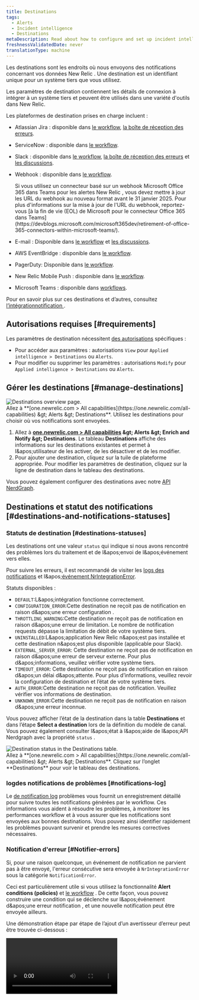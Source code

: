 ```yaml
---
title: Destinations
tags:
  - Alerts
  - Incident intelligence
  - Destinations
metaDescription: Read about how to configure and set up incident intelligence destinations.
freshnessValidatedDate: never
translationType: machine
---
```


Les destinations sont les endroits où nous envoyons des notifications concernant vos données New Relic . Une destination est un identifiant unique pour un système tiers que vous utilisez.

Les paramètres de destination contiennent les détails de connexion à intégrer à un système tiers et peuvent être utilisés dans une variété d'outils dans New Relic.

Les plateformes de destination prises en charge incluent :

* Atlassian Jira : disponible dans [le workflow](/docs/alerts-applied-intelligence/applied-intelligence/incident-workflows/incident-workflows/), [la boîte de réception des erreurs](/docs/errors-inbox/).

* ServiceNow : disponible dans [le workflow](/docs/alerts-applied-intelligence/applied-intelligence/incident-workflows/incident-workflows/).

* Slack : disponible dans [le workflow](/docs/alerts-applied-intelligence/applied-intelligence/incident-workflows/incident-workflows/), [la boîte de réception des erreurs](/docs/errors-inbox/) et [les discussions](/docs/new-relic-solutions/new-relic-one/ui-data/collaborate/collaboration-slack-integration/).

* Webhook : disponible dans [le workflow](/docs/alerts-applied-intelligence/applied-intelligence/incident-workflows/incident-workflows/).

  <Callout variant="important">
    Si vous utilisez un connecteur basé sur un webhook Microsoft Office 365 dans Teams pour les alertes New Relic , vous devez mettre à jour les URL du webhook au nouveau format avant le 31 janvier 2025. Pour plus d'informations sur la mise à jour de l'URL du webhook, reportez-vous [à la fin de vie (EOL) de Microsoft pour le connecteur Office 365 dans Teams](https://devblogs.microsoft.com/microsoft365dev/retirement-of-office-365-connectors-within-microsoft-teams/).
  </Callout>

* E-mail : Disponible dans [le workflow](/docs/alerts-applied-intelligence/applied-intelligence/incident-workflows/incident-workflows/) et [les discussions](/docs/new-relic-solutions/new-relic-one/ui-data/collaborate/collaborate-with-teammates/).

* AWS EventBridge : disponible dans [le workflow](/docs/alerts-applied-intelligence/applied-intelligence/incident-workflows/incident-workflows/).

* PagerDuty: Disponible dans [le workflow](/docs/alerts-applied-intelligence/applied-intelligence/incident-workflows/incident-workflows/).

* New Relic Mobile Push : disponible dans [le workflow](/docs/alerts-applied-intelligence/applied-intelligence/incident-workflows/incident-workflows/).

* Microsoft Teams : disponible dans [workflows](/docs/alerts/get-notified/microsoft-teams-integrations/).

Pour en savoir plus sur ces destinations et d’autres, consultez [l’intégrationnotification ](/docs/alerts-applied-intelligence/notifications/notification-integrations).

## Autorisations requises [#requirements]

Les paramètres de destination nécessitent [des autorisations](/docs/accounts/accounts-billing/new-relic-one-user-management/user-permissions) spécifiques :

* Pour accéder aux paramètres : autorisations `View` pour `Applied intelligence > Destinations` ou `Alerts`.
* Pour modifier ou supprimer les paramètres : autorisations `Modify` pour `Applied intelligence > Destinations` ou `Alerts`.

## Gérer les destinations [#manage-destinations]

<img title="Destinations overview page" alt="Destinations overview page." src="/images/accounts_screenshot-full_destinations-overview.webp" />

<figcaption>
  Allez à <DNT>**[one.newrelic.com &gt; All capabilities](https://one.newrelic.com/all-capabilities) &amp;gt; Alerts &amp;gt; Destinations**</DNT>. Utilisez les destinations pour choisir où vos notifications sont envoyées.
</figcaption>

1. Allez à <DNT>**[one.newrelic.com &gt; All capabilities](https://one.newrelic.com/all-capabilities) &amp;gt; Alerts &amp;gt; Enrich and Notify &amp;gt; Destinations**</DNT>. Le tableau <DNT>**Destinations**</DNT> affiche des informations sur les destinations existantes et permet à l&amp;apos;utilisateur de les activer, de les désactiver et de les modifier.
2. Pour ajouter une destination, cliquez sur la tuile de plateforme appropriée. Pour modifier les paramètres de destination, cliquez sur la ligne de destination dans le tableau des destinations.

Vous pouvez également configurer des destinations avec notre [API NerdGraph](/docs/apis/nerdgraph/examples/nerdgraph-api-notifications-destinations).

## Destinations et statut des notifications [#destinations-and-notifications-statuses]

### Statuts de destination [#destinations-statuses]

Les destinations ont une valeur `status` qui indique si nous avons rencontré des problèmes lors du traitement et de l&amp;apos;envoi de l&amp;apos;événement vers elles.

Pour suivre les erreurs, il est recommandé de visiter les [logs des notifications](/docs/alerts-applied-intelligence/notifications/notification-integrations/#notifications-log) et l&amp;apos;[événement NrIntegrationError](/docs/data-apis/ingest-apis/metric-api/troubleshoot-nrintegrationerror-events/#error-details).

Statuts disponibles :

* `DEFAULT`:L&amp;apos;intégration fonctionne correctement.
* `CONFIGURATION_ERROR`:Cette destination ne reçoit pas de notification en raison d&amp;apos;une erreur configuration .
* `THROTTLING_WARNING`:Cette destination ne reçoit pas de notification en raison d&amp;apos;une erreur de limitation. Le nombre de notification requests dépasse la limitation de débit de votre système tiers.
* `UNINSTALLED`:L&amp;apos;application New Relic n&amp;apos;est pas installée et cette destination n&amp;apos;est plus disponible (applicable pour Slack).
* `EXTERNAL_SERVER_ERROR`: Cette destination ne reçoit pas de notification en raison d&amp;apos;une erreur de serveur externe. Pour plus d&amp;apos;informations, veuillez vérifier votre système tiers.
* `TIMEOUT_ERROR`: Cette destination ne reçoit pas de notification en raison d&amp;apos;un délai d&amp;apos;attente. Pour plus d’informations, veuillez revoir la configuration de destination et l’état de votre système tiers.
* `AUTH_ERROR`:Cette destination ne reçoit pas de notification. Veuillez vérifier vos informations de destination.
* `UNKNOWN_ERROR`:Cette destination ne reçoit pas de notification en raison d&amp;apos;une erreur inconnue.

Vous pouvez afficher l’état de la destination dans la table <DNT>**Destinations**</DNT> et dans l’étape <DNT>**Select a destination**</DNT> lors de la définition du modèle de canal. Vous pouvez également consulter l&amp;apos;état à l&amp;apos;aide de l&amp;apos;API Nerdgraph avec la propriété `status` .

<img title="Destination status in the Destinations table." alt="Destination status in the Destinations table." src="/images/accounts_screenshot-full_destinations-status.webp" />

<figcaption>
  Allez à <DNT>**[one.newrelic.com &gt; All capabilities](https://one.newrelic.com/all-capabilities) &amp;gt; Alerts &amp;gt; Destinations**</DNT>. Cliquez sur l’onglet <DNT>**Destinations**</DNT> pour voir le tableau des destinations.
</figcaption>

### logdes notifications de problèmes [#notifications-log]

Le [de notification log](/docs/alerts-applied-intelligence/applied-intelligence/incident-workflows/incident-workflows/#issue-notification-log) problèmes vous fournit un enregistrement détaillé pour suivre toutes les notifications générées par le workflow. Ces informations vous aident à résoudre les problèmes, à monitorer les performances workflow et à vous assurer que les notifications sont envoyées aux bonnes destinations. Vous pouvez ainsi identifier rapidement les problèmes pouvant survenir et prendre les mesures correctives nécessaires.

### Notification d'erreur [#Notifier-errors]

Si, pour une raison quelconque, un événement de notification ne parvient pas à être envoyé, l'erreur consécutive sera envoyée à `NrIntegrationError` sous la catégorie `NotificationError`.

Ceci est particulièrement utile si vous utilisez la fonctionnalité <DNT>**Alert conditions (policies)**</DNT> et [le workflow](/docs/alerts-applied-intelligence/applied-intelligence/incident-workflows/incident-workflows/) . De cette façon, vous pouvez construire une condition qui se déclenche sur l&amp;apos;événement d&amp;apos;une erreur notification , et une nouvelle notification peut être envoyée ailleurs.

Une démonstration étape par étape de l’ajout d’un avertisseur d’erreur peut être trouvée ci-dessous :

<Video type="wistia" id="b89ctyjolq" />

Exemple de condition :

```sql
SELECT count(*)
FROM NrIntegrationError
WHERE category = 'NotificationError'
```

Ensuite, vous pouvez utiliser cette condition dans le générateur de requêtes de la configuration du workflow, où vous pouvez également définir un modèle d'événement.

### Destination endormie [#Snoozed-destination]

Mise en veille : afin de minimiser le bruit d'erreur sur les destinations défectueuses, nous « mettons en veille » les destinations. Si une notification envoyée à une destination spécifique échoue dans un délai de deux heures, nous « mettons en veille » la destination pendant quelques minutes. Durant cette période, nous n'enverrons pas de notification à cette destination.